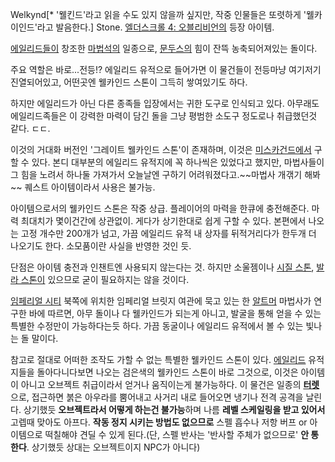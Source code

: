 Welkynd[* '웰킨드'라고 읽을 수도 있지 않을까 싶지만, 작중 인물들은 또렷하게 '웰카이인드'라고 발음한다.] Stone. [[엘더스크롤 4: 오블리비언]]의 등장 아이템.

[[에일리드]]들이 창조한 [[마법석]]의 일종으로, [[문두스]]의 힘이 잔뜩 농축되어져있는 돌이다. 

주요 역할은 바로...전등!? 에일리드 유적으로 들어가면 이 물건들이 전등마냥 여기저기 진열되어있고, 어떤곳엔 웰카인드 스톤이 그득히 쌓여있기도 하다.

하지만 에일리드가 아닌 다른 종족들 입장에서는 귀한 도구로 인식되고 있다. 아무래도 에일리드족들은 이 강력한 마력이 담긴 돌을 그냥 평범한 소도구 정도로나 취급했던것 같다. ㄷㄷ.

이것의 거대화 버전인 '그레이트 웰카인드 스톤'이 존재하며, 이것은 [[미스카건드]]에서 구할 수 있다. 본디 대부분의 에일리드 유적지에 꼭 하나씩은 있었다고 했지만, 마법사들이 그 힘을 노려서 하나둘 가져가서 오늘날엔 구하기 어려워졌다고.~~마법사 개갞기 해봐~~ 퀘스트 아이템이라서 사용은 불가능.

아이템으로서의 웰카인드 스톤은 작중 상급. 플레이어의 마력을 한큐에 충전해준다. 마력 최대치가 몇이건간에 상관없이. 게다가 상기한대로 쉽게 구할 수 있다. 본편에서 나오는 고정 개수만 200개가 넘고, 가끔 에일리드 유적 내 상자를 뒤적거리다가 한두개 더 나오기도 한다. 소모품이란 사실을 반영한 것인 듯.

단점은 아이템 충전과 인챈트엔 사용되지 않는다는 것. 하지만 소울젬이나 [[시질 스톤]], [[발라 스톤]]이 있으므로 굳이 필요하지는 않을 것이다.

[[임페리얼 시티]] 북쪽에 위치한 임페리얼 브릿지 여관에 묵고 있는 한 [[알트머]] 마법사가 연구한 바에 따르면, 아무 돌이나 다 웰카인드가 되는게 아니고, 발굴을 통해 얻을 수 있는 특별한 수정만이 가능하다는듯 하다. 가끔 동굴이나 에일리드 유적에서 볼 수 있는 빛나는 돌 말이다.

참고로 절대로 어떠한 조작도 가할 수 없는 특별한 웰카인드 스톤이 있다. [[에일리드]] 유적지들을 돌아다니다보면 나오는 검은색의 웰카인드 스톤이 바로 그것으로, 이것은 아이템이 아니고 오브젝트 취급이라서 얻거나 움직이는게 불가능하다. 이 물건은 일종의 '''[[터렛]]'''으로, 접근하면 붉은 아우라를 뿜어내고 사거리 내로 들어오면 냉기나 전격 공격을 날린다. 상기했듯 '''오브젝트라서 어떻게 하는건 불가능'''하며 나름 '''레벨 스케일링을 받고 있어서''' 고렙때 맞아도 아프다. '''작동 정지 시키는 방법도 없으므로''' 스펠 흡수나 저항 버프 or 아이템으로 떡칠해야 견딜 수 있게 된다.(단, 스펠 반사는 '반사할 주체가 없으므로' '''안 통한다'''. 상기했듯 상대는 오브젝트이지 NPC가 아니다)
